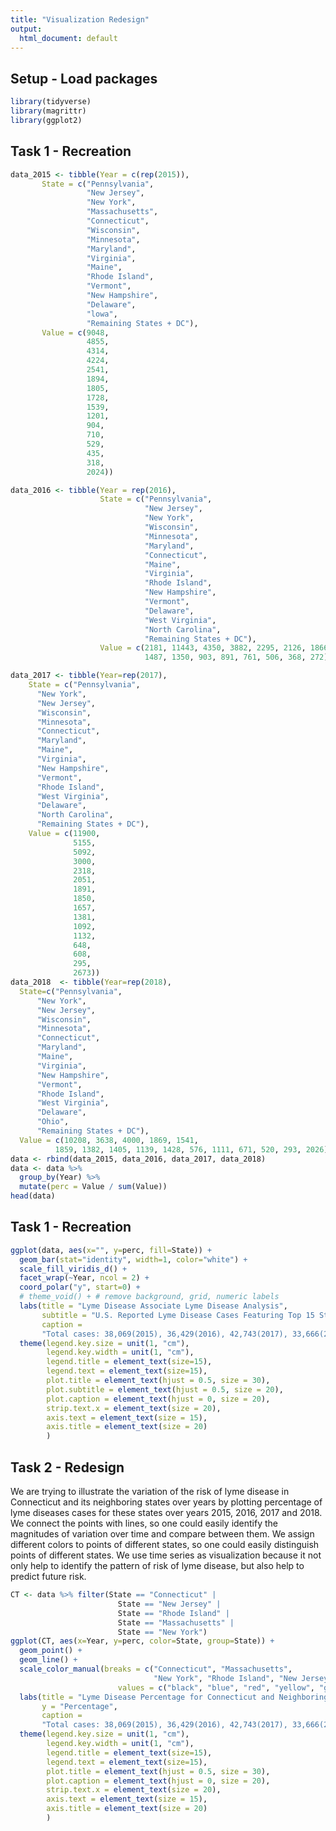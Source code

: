 ```yaml
---
title: "Visualization Redesign"
output:
  html_document: default
---
```


## Setup - Load packages

```r
library(tidyverse)
library(magrittr)
library(ggplot2)
```

## Task 1 - Recreation

```r
data_2015 <- tibble(Year = c(rep(2015)), 
       State = c("Pennsylvania", 
                 "New Jersey",
                 "New York",
                 "Massachusetts",
                 "Connecticut",
                 "Wisconsin",
                 "Minnesota",
                 "Maryland",
                 "Virginia",
                 "Maine",
                 "Rhode Island",
                 "Vermont",
                 "New Hampshire",
                 "Delaware",
                 "lowa",
                 "Remaining States + DC"), 
       Value = c(9048, 
                 4855, 
                 4314,
                 4224,
                 2541,
                 1894,
                 1805,
                 1728,
                 1539,
                 1201,
                 904,
                 710,
                 529,
                 435,
                 318,
                 2024))

data_2016 <- tibble(Year = rep(2016), 
                    State = c("Pennsylvania", 
                              "New Jersey", 
                              "New York", 
                              "Wisconsin", 
                              "Minnesota", 
                              "Maryland", 
                              "Connecticut", 
                              "Maine", 
                              "Virginia", 
                              "Rhode Island", 
                              "New Hampshire", 
                              "Vermont", 
                              "Delaware", 
                              "West Virginia", 
                              "North Carolina", 
                              "Remaining States + DC"), 
                    Value = c(2181, 11443, 4350, 3882, 2295, 2126, 1866, 1748, 
                              1487, 1350, 903, 891, 761, 506, 368, 272))

data_2017 <- tibble(Year=rep(2017), 
    State = c("Pennsylvania",
      "New York",
      "New Jersey",
      "Wisconsin",
      "Minnesota",
      "Connecticut",
      "Maryland",
      "Maine",
      "Virginia",
      "New Hampshire",
      "Vermont",
      "Rhode Island",
      "West Virginia",
      "Delaware",
      "North Carolina",
      "Remaining States + DC"), 
    Value = c(11900,
              5155,
              5092,
              3000,
              2318,
              2051,
              1891,
              1850,
              1657,
              1381,
              1092,
              1132,
              648,
              608,
              295,
              2673))
data_2018  <- tibble(Year=rep(2018), 
  State=c("Pennsylvania",
      "New York",
      "New Jersey",
      "Wisconsin",
      "Minnesota",
      "Connecticut",
      "Maryland",
      "Maine",
      "Virginia",
      "New Hampshire",
      "Vermont",
      "Rhode Island",
      "West Virginia",
      "Delaware",
      "Ohio",
      "Remaining States + DC"),
  Value = c(10208, 3638, 4000, 1869, 1541, 
          1859, 1382, 1405, 1139, 1428, 576, 1111, 671, 520, 293, 2026) )
data <- rbind(data_2015, data_2016, data_2017, data_2018)
data <- data %>% 
  group_by(Year) %>% 
  mutate(perc = Value / sum(Value))
head(data)
```
## Task 1 - Recreation
```r
ggplot(data, aes(x="", y=perc, fill=State)) +
  geom_bar(stat="identity", width=1, color="white") +
  scale_fill_viridis_d() +
  facet_wrap(~Year, ncol = 2) +
  coord_polar("y", start=0) +
  # theme_void() + # remove background, grid, numeric labels
  labs(title = "Lyme Disease Associate Lyme Disease Analysis",
       subtitle = "U.S. Reported Lyme Disease Cases Featuring Top 15 States",
       caption = 
       "Total cases: 38,069(2015), 36,429(2016), 42,743(2017), 33,666(2018)\nSource data compiled from CDC pub. data(MMWR)") +
  theme(legend.key.size = unit(1, "cm"),
        legend.key.width = unit(1, "cm"),
        legend.title = element_text(size=15),
        legend.text = element_text(size=15),
        plot.title = element_text(hjust = 0.5, size = 30),
        plot.subtitle = element_text(hjust = 0.5, size = 20),
        plot.caption = element_text(hjust = 0, size = 20),
        strip.text.x = element_text(size = 20),
        axis.text = element_text(size = 15),
        axis.title = element_text(size = 20)
        )
```

## Task 2 - Redesign
We are trying to illustrate the variation of the risk of lyme disease in Connecticut and its neighboring states over years by plotting percentage of lyme diseases cases for these states over years 2015, 2016, 2017 and 2018. We connect the points with lines, so one could easily identify the magnitudes of variation over time and compare between them. We assign different colors to points of different states, so one could easily distinguish points of different states. We use time series as visualization because it not only help to identify the pattern of risk of lyme disease, but also help to predict future risk.

```r
CT <- data %>% filter(State == "Connecticut" | 
                        State == "New Jersey" |
                        State == "Rhode Island" |
                        State == "Massachusetts" |
                        State == "New York")
ggplot(CT, aes(x=Year, y=perc, color=State, group=State)) + 
  geom_point() + 
  geom_line() +
  scale_color_manual(breaks = c("Connecticut", "Massachusetts", 
                                "New York", "Rhode Island", "New Jersey"),
                        values = c("black", "blue", "red", "yellow", "green")) +
  labs(title = "Lyme Disease Percentage for Connecticut and Neighboring States",
       y = "Percentage",
       caption = 
       "Total cases: 38,069(2015), 36,429(2016), 42,743(2017), 33,666(2018)\nSource data compiled from CDC pub. data(MMWR)") +
  theme(legend.key.size = unit(1, "cm"),
        legend.key.width = unit(1, "cm"),
        legend.title = element_text(size=15),
        legend.text = element_text(size=15),
        plot.title = element_text(hjust = 0.5, size = 30),
        plot.caption = element_text(hjust = 0, size = 20),
        strip.text.x = element_text(size = 20),
        axis.text = element_text(size = 15),
        axis.title = element_text(size = 20)
        )
```
